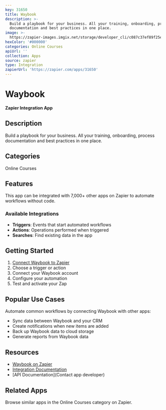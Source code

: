 ```yaml
---
key: 31650
title: Waybook
description: >-
  Build a playbook for your business. All your training, onboarding, process
  documentation and best practices in one place.
image: >-
  https://zapier-images.imgix.net/storage/developer_cli/c087c37ef89f25ee3c5f77fc2377513f.png?auto=format%2Ccompress&ixlib=python-3.0.0&q=50
hexColor: '#000000'
categories: Online Courses
apiUrl: ''
collection: Apps
source: zapier
type: Integration
zapierUrl: 'https://zapier.com/apps/31650'
---
```

# Waybook

**Zapier Integration App**

## Description

Build a playbook for your business. All your training, onboarding, process documentation and best practices in one place.

## Categories

Online Courses

## Features

This app can be integrated with 7,000+ other apps on Zapier to automate workflows without code.

### Available Integrations

- **Triggers**: Events that start automated workflows
- **Actions**: Operations performed when triggered
- **Searches**: Find existing data in the app

## Getting Started

1. [Connect Waybook to Zapier](https://zapier.com/apps/31650)
2. Choose a trigger or action
3. Connect your Waybook account
4. Configure your automation
5. Test and activate your Zap

## Popular Use Cases

Automate common workflows by connecting Waybook with other apps:

- Sync data between Waybook and your CRM
- Create notifications when new items are added
- Back up Waybook data to cloud storage
- Generate reports from Waybook data

## Resources

- [Waybook on Zapier](https://zapier.com/apps/31650)
- [Integration Documentation](https://zapier.com/apps/31650/integrations)
- [API Documentation](Contact app developer)

## Related Apps

Browse similar apps in the Online Courses category on Zapier.
